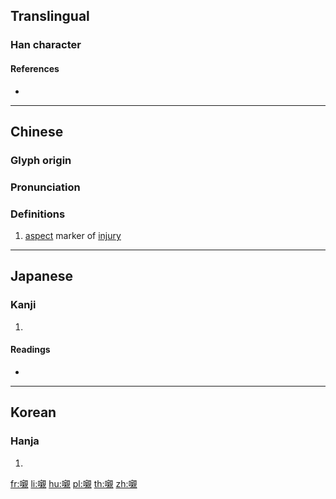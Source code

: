 {{character info/new}}
==Translingual==

===Han character===
{{Han char|rn=30|rad=口|as=16|sn=19|four=66010|canj=RYDU|ids=⿰口親}}

====References====
* {{Han ref|kx=0213.340|dkj=04561|dj=0436.130|hdz=10703.100|uh=56AB|ud=22187|bh=F1F0|bd=61936}}

----

==Chinese==
{{zh-forms}}

===Glyph origin===
{{Han etym}}

===Pronunciation===
{{zh-pron
|c=can3
|mc=y
|oc=y
|cat=
}}

===Definitions===
{{zh-hanzi}}

# {{lb|zh|Cantonese}} [[aspect]] marker of [[injury]]

----

==Japanese==

===Kanji===
{{ja-kanji|grade=|rs=口16}}

# {{defn|lang=ja|sort=口16}}

====Readings====
* {{ja-readings|on=[[しん]] (shin)|kun=[[ほどこす]] (hodokosu)}}

----

==Korean==

===Hanja===
{{ko-hanja|hangeul=친|rv=chin|mr=ch'in}}

# {{defn|lang=ko|sort=口16}}

[[fr:嚫]]
[[li:嚫]]
[[hu:嚫]]
[[pl:嚫]]
[[th:嚫]]
[[zh:嚫]]